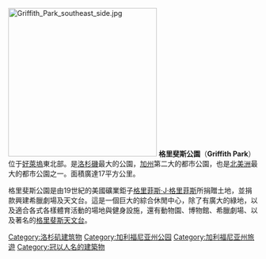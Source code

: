 {{noteTA
|1=格里
}}
{{Infobox park
| photo =
| photo_caption =[[格里菲斯·J·格里菲斯|格里菲斯·J·格里菲斯]]像
| name = 格里斐斯公園<br>Griffith Park
| type = 都市[[公园|公园]]
| location =[[加利福尼亞州|加利福尼亞州]][[洛杉矶|洛杉矶]]Los Feliz
| coords = {{Coord|34|8|N|118|18|W|display=inline,title|region:US_type:landmark|name=Griffith Park}}
| area = {{Convert|4310|acre|ha}}
| created = 1896年
| operator = 洛杉矶娱乐和公园局
| visitation_num = 一千萬
| status = 全年開放
| embedded = {{Designation list|embed=yes|designation1=Los Angeles|designation1_number=942|designation1_date= 2009年1月27日}}
}}
[[File:Griffith_Park_southeast_side.jpg|300px]]
'''格里斐斯公園'''（'''Griffith Park'''）位于[[好萊塢|好萊塢]]東北部。是[[洛杉磯|洛杉磯]]最大的公園，[[加利福尼亞州|加州]]第二大的都市公園，也是[[北美洲|北美洲]]最大的都市公園之一。面積廣達17平方公里。

格里斐斯公園是由19世紀的美國礦業鉅子[[格里菲斯·J·格里菲斯|格里菲斯·J·格里菲斯]]所捐贈土地，並捐款興建希臘劇場及天文台。這是一個巨大的綜合休閒中心，除了有廣大的綠地，以及適合各式各樣體育活動的場地與健身設施，還有動物園、博物館、希臘劇場、以及著名的[[格里斐斯天文台|格里斐斯天文台]]。

{{commonscat|Griffith Park}}

{{Geographic location
|Center    =  格里斐斯公園
|North     = [[柏本克_(加利福尼亞州)|柏本克]]
|Northeast =  [[格倫代爾_(加利福尼亞州)|格倫代爾]]
|East      =  [[格倫代爾_(加利福尼亞州)|格倫代爾]] 
|Southeast =  [[Atwater_Village,_Los_Angeles|Atwater Village]]
|South     =  [[Los_Feliz,_Los_Angeles|Los Feliz]]
|Southwest =  [[好萊塢|好萊塢]]<br>[[Beachwood_Canyon,_Los_Angeles|Beachwood Canyon]]
|West      =  [[Hollywood_Reservoir|Hollywood Reservoir]] 
|Northwest =  ''[[Forest_Lawn_Memorial_Park_(Hollywood_Hills)|Forest Lawn Memorial Park]]''<br>''[[Mount_Sinai_Memorial_Park_Cemetery|Mount Sinai Memorial Park]]''
}}

{{california-stub}}

[[Category:洛杉矶建筑物|Category:洛杉矶建筑物]]
[[Category:加利福尼亚州公园|Category:加利福尼亚州公园]]
[[Category:加利福尼亚州旅遊|Category:加利福尼亚州旅遊]]
[[Category:冠以人名的建築物|Category:冠以人名的建築物]]